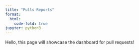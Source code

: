 ```yaml
---
title: "Pulls Reports"
format:
  html:
    code-fold: true
jupyter: python3
---
```


Hello, this page will showcase the dashboard for pull requests!

